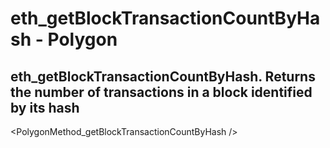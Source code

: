 # eth_getBlockTransactionCountByHash  - Polygon

## eth_getBlockTransactionCountByHash. Returns the number of transactions in a block identified by its hash


<PolygonMethod_getBlockTransactionCountByHash />
